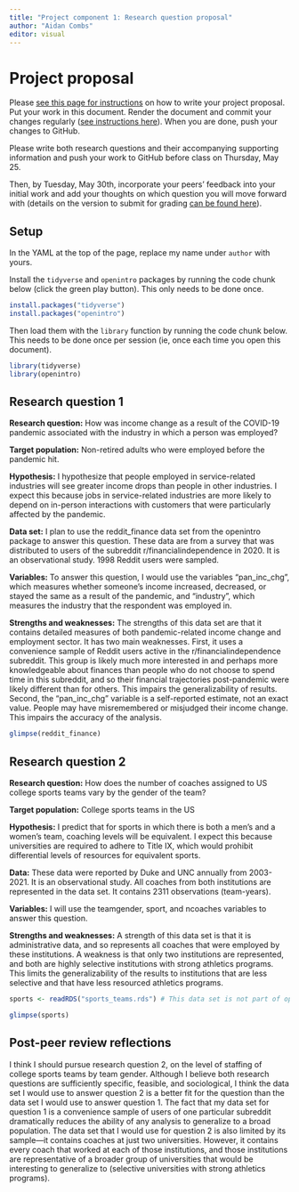 ```yaml
---
title: "Project component 1: Research question proposal"
author: "Aidan Combs"
editor: visual
---
```


# Project proposal {#proposal}

Please [see this page for instructions](https://soc333-sum23.github.io/project-proposal.html) on how to write your project proposal.
Put your work in this document.
Render the document and commit your changes regularly ([see instructions here](https://soc333-sum23.github.io/computing-clonerepo.html#how-to-commit-and-push-changes)).
When you are done, push your changes to GitHub.

Please write both research questions and their accompanying supporting information and push your work to GitHub before class on Thursday, May 25.

Then, by Tuesday, May 30th, incorporate your peers' feedback into your initial work and add your thoughts on which question you will move forward with (details on the version to submit for grading [can be found here](https://soc333-sum23.github.io/project-proposal.html#version-to-submit-for-grading-tuesday-may-30-1159pm)).

## Setup

In the YAML at the top of the page, replace my name under `author` with yours.

Install the `tidyverse` and `openintro` packages by running the code chunk below (click the green play button).
This only needs to be done once.

```r
install.packages("tidyverse")
install.packages("openintro")
```

Then load them with the `library` function by running the code chunk below.
This needs to be done once per session (ie, once each time you open this document).

```r
library(tidyverse)
library(openintro)
```

## Research question 1

**Research question:** How was income change as a result of the COVID-19 pandemic associated with the industry in which a person was employed?

**Target population:** Non-retired adults who were employed before the pandemic hit.

**Hypothesis:** I hypothesize that people employed in service-related industries will see greater income drops than people in other industries.
I expect this because jobs in service-related industries are more likely to depend on in-person interactions with customers that were particularly affected by the pandemic.

**Data set:** I plan to use the reddit_finance data set from the openintro package to answer this question.
These data are from a survey that was distributed to users of the subreddit r/financialindependence in 2020.
It is an observational study.
1998 Reddit users were sampled.

**Variables:** To answer this question, I would use the variables "pan_inc_chg", which measures whether someone's income increased, decreased, or stayed the same as a result of the pandemic, and "industry", which measures the industry that the respondent was employed in.

**Strengths and weaknesses:** The strengths of this data set are that it contains detailed measures of both pandemic-related income change and employment sector.
It has two main weaknesses.
First, it uses a convenience sample of Reddit users active in the r/financialindependence subreddit.
This group is likely much more interested in and perhaps more knowledgeable about finances than people who do not choose to spend time in this subreddit, and so their financial trajectories post-pandemic were likely different than for others.
This impairs the generalizability of results.
Second, the "pan_inc_chg" variable is a self-reported estimate, not an exact value.
People may have misremembered or misjudged their income change.
This impairs the accuracy of the analysis.

```r
glimpse(reddit_finance)
```

## Research question 2

**Research question:** How does the number of coaches assigned to US college sports teams vary by the gender of the team?

**Target population:** College sports teams in the US

**Hypothesis:** I predict that for sports in which there is both a men's and a women's team, coaching levels will be equivalent.
I expect this because universities are required to adhere to Title IX, which would prohibit differential levels of resources for equivalent sports.

**Data:** These data were reported by Duke and UNC annually from 2003-2021.
It is an observational study.
All coaches from both institutions are represented in the data set.
It contains 2311 observations (team-years).

**Variables:** I will use the teamgender, sport, and ncoaches variables to answer this question.

**Strengths and weaknesses:** A strength of this data set is that it is administrative data, and so represents all coaches that were employed by these institutions.
A weakness is that only two institutions are represented, and both are highly selective institutions with strong athletics programs.
This limits the generalizability of the results to institutions that are less selective and that have less resourced athletics programs.

```r
sports <- readRDS("sports_teams.rds") # This data set is not part of openintro, so this line is needed to load it from a file instead.

glimpse(sports)
```

## Post-peer review reflections

I think I should pursue research question 2, on the level of staffing of college sports teams by team gender.
Although I believe both research questions are sufficiently specific, feasible, and sociological, I think the data set I would use to answer question 2 is a better fit for the question than the data set I would use to answer question 1.
The fact that my data set for question 1 is a convenience sample of users of one particular subreddit dramatically reduces the ability of any analysis to generalize to a broad population.
The data set that I would use for question 2 is also limited by its sample---it contains coaches at just two universities.
However, it contains every coach that worked at each of those institutions, and those institutions are representative of a broader group of universities that would be interesting to generalize to (selective universities with strong athletics programs).
